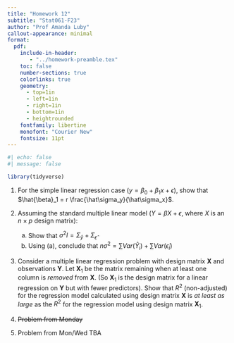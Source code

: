 ```yaml
---
title: "Homework 12"
subtitle: "Stat061-F23"
author: "Prof Amanda Luby"
callout-appearance: minimal
format:
  pdf:
    include-in-header: 
       - "../homework-preamble.tex"
    toc: false
    number-sections: true
    colorlinks: true
    geometry:
      - top=1in
      - left=1in
      - right=1in
      - bottom=1in
      - heightrounded
    fontfamily: libertine
    monofont: "Courier New"
    fontsize: 11pt
---
```


```r
#| echo: false
#| message: false

library(tidyverse)
```

1. For the simple linear regression case ($y = \beta_0 + \beta_1 x + \epsilon$), show that $\hat{\beta}_1 = r  \frac{\hat\sigma_y}{\hat\sigma_x}$. 

2. Assuming the standard multiple linear model ($Y = \beta X + \epsilon$, where $X$ is an $n \times p$ design matrix):
   (a) Show that $\sigma^2 I = \Sigma_{\hat{y}} + \Sigma_{\hat\epsilon}$
   (b) Using (a), conclude that $n\sigma^2 = \sum Var(\hat{Y}_i) + \sum Var(\hat\epsilon_i)$

3. Consider a multiple linear regression problem with design matrix $\mathbf{X}$ and observations $\mathbf{Y}$. Let $\mathbf{X}_1$ be the matrix remaining when at least one column is *removed* from $\mathbf{X}$. (So $\mathbf{X}_1$ is the design matrix for a linear regression on $\mathbf{Y}$ but with fewer predictors). Show that $R^2$ (non-adjusted) for the regression model calculated using design matrix $\mathbf{X}$ is *at least as large* as the $R^2$ for the regression model using design matrix $\mathbf{X}_1$. 

4. ~~Problem from Monday~~

5. Problem from Mon/Wed TBA


